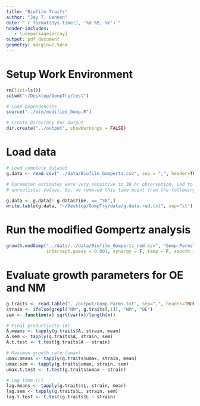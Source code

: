 ```yaml
---
title: "Biofilm Traits"
author: "Jay T. Lennon"
date: "`r format(Sys.time(), '%d %B, %Y')`"
header-includes:
   - \usepackage{array}
output: pdf_document
geometry: margin=2.54cm
---
```


# Setup Work Environment
```r
rm(list=ls())
setwd("~/Desktop/GompTry/test")

# Load Dependencies
source("../bin/modified_Gomp.R")

# Create Directory For Output
dir.create("../output", showWarnings = FALSE)
```

# Load data
```r
# Load complete dataset
g.data <- read.csv("../data/Biofilm_Gompertz.csv", sep = ",", header=TRUE)

# Paremeter estimates were very sensitive to 38 hr observation. Led to
# unrealistic values. So, we removed this time point from the following analysis. 

g.data <- g.data[! g.data$Time. == "38",]
write.table(g.data, "~/Desktop/GompTry/data/g.data.red.txt", sep="\t")
```

# Run the modified Gompertz analysis
```r
growth.modGomp("../data/../data/Biofilm_Gompertz_red.csv", "Gomp.Parms", 
               intercept.guess = 0.001, synergy = F, temp = F, smooth = F)
```

# Evaluate growth parameters for OE and NM
```r
g.traits <- read.table("../output/Gomp.Parms.txt", sep=",", header=TRUE)
strain <- ifelse(grepl("NM", g.traits[,1]), "NM", "OE")
sem <- function(x) sqrt(var(x)/length(x))

# Final productivity (A)
A.means <- tapply(g.traits$A, strain, mean)
A.sem <- tapply(g.traits$A, strain, sem)
A.t.test <- t.test(g.traits$A ~ strain)

# Maximum growth rate (umax)
umax.means <- tapply(g.traits$umax, strain, mean)
umax.sem <- tapply(g.traits$umax, strain, sem)
umax.t.test <- t.test(g.traits$umax ~ strain)

# Lag time (L)
lag.means <- tapply(g.traits$L, strain, mean)
lag.sem <- tapply(g.traits$L, strain, sem)
lag.t.test <- t.test(g.traits$L ~ strain)
```